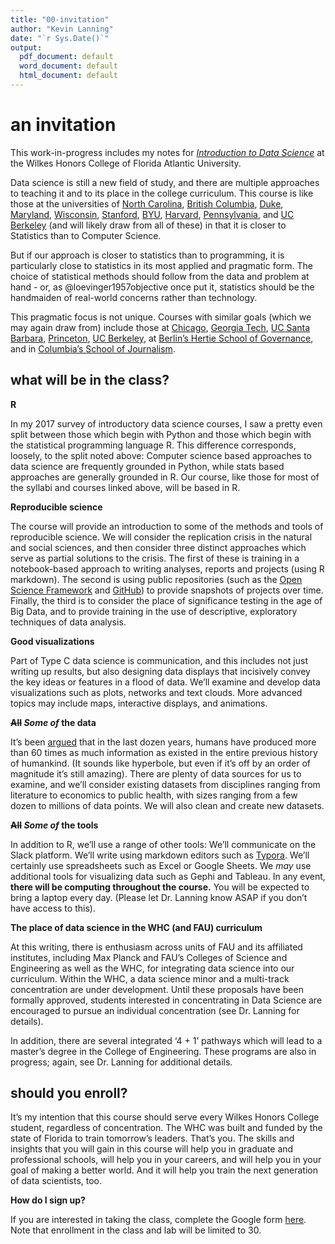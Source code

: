```yaml
---
title: "00-invitation"
author: "Kevin Lanning"
date: "`r Sys.Date()`"
output:
  pdf_document: default
  word_document: default
  html_document: default
---
```


# an invitation {-}

This work-in-progress includes my notes for [*_Introduction to Data Science_*](https://kevinlanning.github.io/DataSciSpring2019/) at the Wilkes Honors College of Florida Atlantic University.  

Data science is still a new field of study, and there are multiple approaches to teaching it and to its place in the college curriculum. This course is like those at the universities of [North Carolina](https://idc9.github.io/stor390/), [British Columbia](https://github.com/STAT545-UBC/STAT545-UBC.github.io), [Duke](https://www2.stat.duke.edu/courses/Fall15/sta112.01/), [Maryland](http://www.hcbravo.org/IntroDataSci/calendar/), [Wisconsin](http://pages.stat.wisc.edu/~yandell/R_for_data_sciences/syllabus.html), [Stanford](https://github.com/dcl-2017-04/curriculum), [BYU](https://byuistats.github.io/M335/syllabus.html), [Harvard](http://datasciencelabs.github.io/), [Pennsylvania](https://github.com/MUSA-620-Spring-2017/Course-Materials), and [UC Berkeley](https://github.com/FAUDataScience/stat259) (and will likely draw from all of these) in that it is closer to Statistics than to Computer Science. 

But if our approach is closer to statistics than to programming, it is particularly close to statistics in its most applied and pragmatic form. The choice of statistical methods should follow from the data and problem at hand - or, as @loevinger1957objective once put it, statistics should be the handmaiden of real-world concerns rather than technology.

This pragmatic focus is not unique. Courses with similar goals (which we may again draw from) include those at [Chicago](https://github.com/UC-MACSS/persp-analysis), [Georgia Tech](https://github.com/jacobeisenstein/gt-css-class), [UC Santa Barbara](https://github.com/raviolli77/dataScience-UCSBProjectGroup-Syllabus), [Princeton](http://www.princeton.edu/~mjs3/soc596_f2016/), [UC Berkeley](https://github.com/rochelleterman/PS239T), at [Berlin's Hertie School of Governance](https://github.com/HertieDataScience/SyllabusAndLectures), and in [Columbia's School of Journalism](https://github.com/tommeagher/data1-fall2015).

## what will be in the class? {-}

**R**

In my 2017 survey of introductory data science courses, I saw a pretty even split between those which begin with Python and those which begin with the statistical programming language R. This difference corresponds, loosely, to the split noted above: Computer science based approaches to data science are frequently grounded in Python, while stats based approaches are generally grounded in R. Our course, like those for most of the syllabi and courses linked above, will be based in R. 

**Reproducible science**

The course will provide an introduction to some of the methods and tools of reproducible science. We will consider the replication crisis in the natural and social sciences, and then consider three distinct approaches which serve as partial solutions to the crisis.  The first of these is training in a notebook-based approach to writing analyses, reports and projects (using R markdown). The second is using public repositories (such as the [Open Science Framework](https://osf.io/) and [GitHub](https://github.com/)) to provide snapshots of projects over time. Finally, the third is to consider the place of significance testing in the age of Big Data, and to provide training in the use of descriptive, exploratory techniques of data analysis.

**Good visualizations**

Part of Type C data science is communication, and this includes not just writing up results, but also designing data displays that incisively convey the key ideas or features in a flood of data. We'll examine and develop data visualizations such as plots, networks and text clouds. More advanced topics may include maps, interactive displays, and animations.

**~~All~~ *Some of* the data**

It's been [argued](https://www.udemy.com/datascience/learn/v4/t/lecture/3473822?start=379) that in the last dozen years, humans have produced more than 60 times as much information as existed in the entire previous history of humankind. (It sounds like hyperbole, but even if it's off by an order of magnitude it's still amazing).  There are plenty of data sources for us to examine, and we'll consider existing datasets from disciplines ranging from literature to economics to public health, with sizes ranging from a few dozen to millions of data points.  We will also clean and create new datasets.

**~~All~~ *Some of* the tools**

In addition to R, we'll use a range of other tools: We'll communicate on the Slack platform. We'll write using markdown editors such as [Typora](https://typora.io/). We'll certainly use spreadsheets such as Excel or Google Sheets. We *may* use additional tools for visualizing data such as Gephi and Tableau.  In any event, **there will be computing throughout the course.** You will be expected to bring a laptop every day. (Please let Dr. Lanning know ASAP if you don't have access to this).

**The place of data science in the WHC (and FAU) curriculum**

At this writing, there is enthusiasm across units of FAU and its affiliated institutes, including Max Planck and FAU's Colleges of Science and Engineering as well as the WHC, for integrating data science into our curriculum. Within the WHC, a data science minor and a multi-track concentration are under development.  Until these proposals have been formally approved, students interested in concentrating in Data Science are encouraged to pursue an individual concentration (see Dr. Lanning for details). 

In addition, there are several integrated '4 + 1' pathways which will lead to a master's degree in the College of Engineering. These programs are also in progress; again, see Dr. Lanning for additional details.   

## should you enroll? {-}

It's my intention that this course should serve every Wilkes Honors College student, regardless of concentration. The WHC was built and funded by the state of Florida to train tomorrow's leaders. That's you. The skills and insights that you will gain in this course will help you in graduate and professional schools, will help you in your careers, and will help you in your goal of making a better world. And it will help you train the next generation of data scientists, too.

**How do I sign up?**

If you are interested in taking the class, complete the Google form [here](https://goo.gl/forms/kXGAOTShcOLPwjPH2). Note that enrollment in the class and lab will be limited to 30.

